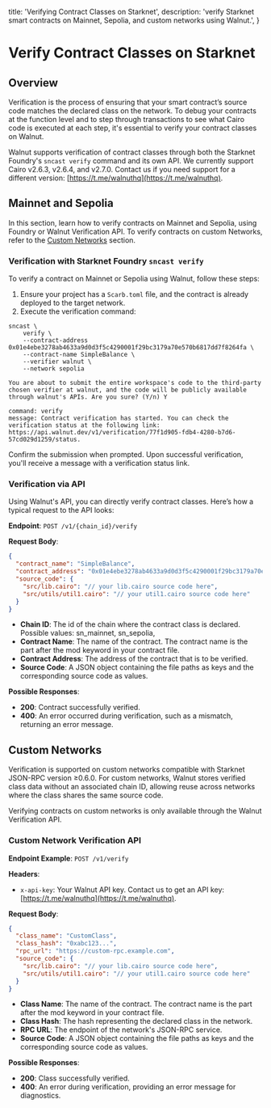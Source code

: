   title: 'Verifying Contract Classes on Starknet',
  description:
    'verify Starknet smart contracts on Mainnet, Sepolia, and custom networks using Walnut.',
}

# Verify Contract Classes on Starknet

## Overview

Verification is the process of ensuring that your smart contract’s source code matches the declared class on the network. To debug your contracts at the function level and to step through transactions to see what Cairo code is executed at each step, it's essential to verify your contract classes on Walnut.

Walnut supports verification of contract classes through both the Starknet Foundry's `sncast verify` command and its own API. We currently support Cairo v2.6.3, v2.6.4, and v2.7.0. Contact us if you need support for a different version: [https://t.me/walnuthq](https://t.me/walnuthq).

## Mainnet and Sepolia

In this section, learn how to verify contracts on Mainnet and Sepolia, using Foundry or Walnut Verification API. To verify contracts on custom Networks, refer to the [Custom Networks](#custom-networks) section.

### Verification with Starknet Foundry `sncast verify`

To verify a contract on Mainnet or Sepolia using Walnut, follow these steps:

1. Ensure your project has a `Scarb.toml` file, and the contract is already deployed to the target network.
2. Execute the verification command:

```shell {{ title: 'shell' }}
sncast \
    verify \
    --contract-address 0x01e4ebe3278ab4633a9d0d3f5c4290001f29bc3179a70e570b6817dd7f8264fa \
    --contract-name SimpleBalance \
    --verifier walnut \
    --network sepolia

You are about to submit the entire workspace's code to the third-party chosen verifier at walnut, and the code will be publicly available through walnut's APIs. Are you sure? (Y/n) Y

command: verify
message: Contract verification has started. You can check the verification status at the following link: https://api.walnut.dev/v1/verification/77f1d905-fdb4-4280-b7d6-57cd029d1259/status.
```

Confirm the submission when prompted. Upon successful verification, you'll receive a message with a verification status link.

### Verification via API

Using Walnut's API, you can directly verify contract classes. Here’s how a typical request to the API looks:

**Endpoint**: `POST /v1/{chain_id}/verify`

**Request Body**:

```json {{ title: 'json' }}
{
  "contract_name": "SimpleBalance",
  "contract_address": "0x01e4ebe3278ab4633a9d0d3f5c4290001f29bc3179a70e570b6817dd7f8264fa",
  "source_code": {
    "src/lib.cairo": "// your lib.cairo source code here",
    "src/utils/util1.cairo": "// your util1.cairo source code here"
  }
}
```

- **Chain ID**: The id of the chain where the contract class is declared. Possible values: sn_mainnet, sn_sepolia,
- **Contract Name**: The name of the contract. The contract name is the part after the mod keyword in your contract file.
- **Contract Address**: The address of the contract that is to be verified.
- **Source Code**: A JSON object containing the file paths as keys and the corresponding source code as values.

**Possible Responses**:

- **200**: Contract successfully verified.
- **400**: An error occurred during verification, such as a mismatch, returning an error message.

## Custom Networks

Verification is supported on custom networks compatible with Starknet JSON-RPC version ≥0.6.0. For custom networks, Walnut stores verified class data without an associated chain ID, allowing reuse across networks where the class shares the same source code.

Verifying contracts on custom networks is only available through the Walnut Verification API.

### Custom Network Verification API

**Endpoint Example**: `POST /v1/verify`

**Headers**:

- `x-api-key`: Your Walnut API key. Contact us to get an API key: [https://t.me/walnuthq](https://t.me/walnuthq).

**Request Body**:

```json {{ title: 'json' }}
{
  "class_name": "CustomClass",
  "class_hash": "0xabc123...",
  "rpc_url": "https://custom-rpc.example.com",
  "source_code": {
    "src/lib.cairo": "// your lib.cairo source code here",
    "src/utils/util1.cairo": "// your util1.cairo source code here"
  }
}
```

- **Class Name**: The name of the contract. The contract name is the part after the mod keyword in your contract file.
- **Class Hash**: The hash representing the declared class in the network.
- **RPC URL**: The endpoint of the network's JSON-RPC service.
- **Source Code**: A JSON object containing the file paths as keys and the corresponding source code as values.

**Possible Responses**:

- **200**: Class successfully verified.
- **400**: An error during verification, providing an error message for diagnostics.
